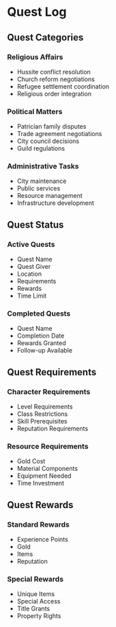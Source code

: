 = Quest Log =

== Quest Categories ==

=== Religious Affairs ===
* Hussite conflict resolution
* Church reform negotiations
* Refugee settlement coordination
* Religious order integration

=== Political Matters ===
* Patrician family disputes
* Trade agreement negotiations
* City council decisions
* Guild regulations

=== Administrative Tasks ===
* City maintenance
* Public services
* Resource management
* Infrastructure development

== Quest Status ==

=== Active Quests ===
* Quest Name
* Quest Giver
* Location
* Requirements
* Rewards
* Time Limit

=== Completed Quests ===
* Quest Name
* Completion Date
* Rewards Granted
* Follow-up Available

== Quest Requirements ==

=== Character Requirements ===
* Level Requirements
* Class Restrictions
* Skill Prerequisites
* Reputation Requirements

=== Resource Requirements ===
* Gold Cost
* Material Components
* Equipment Needed
* Time Investment

== Quest Rewards ==

=== Standard Rewards ===
* Experience Points
* Gold
* Items
* Reputation

=== Special Rewards ===
* Unique Items
* Special Access
* Title Grants
* Property Rights 